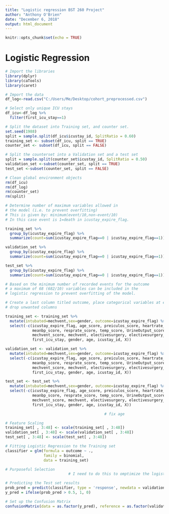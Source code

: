 ---
title: "Logistic regression BST 260 Project"
author: "Anthony O'Brien"
date: "December 6, 2018"
output: html_document
---

```{r setup, include=FALSE}
knitr::opts_chunk$set(echo = TRUE)
```

# Logistic Regression 


```{r}
# Import the libraries
library(dplyr)
library(caTools)
library(caret)

# Import the data
df_log<-read.csv("C:/Users/Me/Desktop/cohort_preprocessed.csv")

# Select only unique ICU stays
df_icu<-df_log %>% 
  filter(first_icu_stay==1)

# Split the dataset into Training set, and counter set. 
set.seed(1988)
split = sample.split(df_icu$icustay_id, SplitRatio = 0.60)
training_set <- subset(df_icu, split == TRUE)
counter_set <- subset(df_icu, split == FALSE)

# Split the counterset into a Validation set and a test set
split = sample.split(counter_set$icustay_id, SplitRatio = 0.50)
validation_set <-subset(counter_set, split == TRUE)
test_set <-subset(counter_set, split == FALSE)

# Clean global environment objects
rm(df_icu) 
rm(df_log)
rm(counter_set)
rm(split)

# Determine number of maximum variables allowed in 
# the model (i.e. to prevent overfitting)
# This is given by: minimum(event/10,non-event/10) 
# In this case event is 1=death in icustay_expire_flag. 

training_set %>%
  group_by(icustay_expire_flag) %>% 
  summarize(count=sum(icustay_expire_flag==0 | icustay_expire_flag==1))

validation_set %>%
  group_by(icustay_expire_flag) %>% 
  summarize(count=sum(icustay_expire_flag==0 | icustay_expire_flag==1))

test_set %>%
  group_by(icustay_expire_flag) %>% 
  summarize(count=sum(icustay_expire_flag==0 | icustay_expire_flag==1))

# Based on the minimum number of recorded events for the outcome 
# a maximum of 68 (682/10) variables can be included in the 
# logistic regression to prevent overfitting of the model. 

# Create a last column titled outcome, place categorical variables at end
# drop unwanted columns

training_set <- training_set %>% 
  mutate(intubated=mechvent,sex=gender, outcome=icustay_expire_flag) %>%
  select(-c(icustay_expire_flag, age_score, preiculos_score, heartrate_score,
            meanbp_score, resprate_score, temp_score, UrineOutput_score, 
            mechvent_score, mechvent, electivesurgery, electivesurgery_score,
            first_icu_stay, gender, age, icustay_id, X))

validation_set <- validation_set %>% 
  mutate(intubated=mechvent,sex=gender, outcome=icustay_expire_flag) %>%
  select(-c(icustay_expire_flag, age_score, preiculos_score, heartrate_score,
            meanbp_score, resprate_score, temp_score, UrineOutput_score, 
            mechvent_score, mechvent, electivesurgery, electivesurgery_score,
            first_icu_stay, gender, age, icustay_id, X))

test_set <- test_set %>% 
  mutate(intubated=mechvent,sex=gender, outcome=icustay_expire_flag) %>%
  select(-c(icustay_expire_flag, age_score, preiculos_score, heartrate_score,
            meanbp_score, resprate_score, temp_score, UrineOutput_score, 
            mechvent_score, mechvent, electivesurgery, electivesurgery_score,
            first_icu_stay, gender, age, icustay_id, X))

                                            # fix age

# Feature Scaling
training_set[ , 3:48] <- scale(training_set[ , 3:48])
validation_set[ , 3:48] <- scale(validation_set[ , 3:48])
test_set[ , 3:48] <- scale(test_set[ , 3:48])

# Fitting Logistic Regression to the Training set
classifier = glm(formula = outcome ~ .,
                 family = binomial,
                 data = training_set)

# Purposeful Selection
                            # I need to do this to omptimize the logistic model

# Predicting the Test set results
prob_pred = predict(classifier, type = 'response', newdata = validation_set[-51])
y_pred = ifelse(prob_pred > 0.5, 1, 0)

# Set up the Confusion Matrix
confusionMatrix(data = as.factor(y_pred), reference = as.factor(validation_set$outcome))


```


